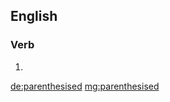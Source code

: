 ==English==

===Verb===
{{head|en}}

# {{en-past of|parenthesise}}

[[de:parenthesised]]
[[mg:parenthesised]]